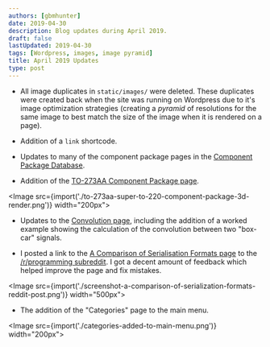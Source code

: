 ```yaml
---
authors: [gbmhunter]
date: 2019-04-30
description: Blog updates during April 2019.
draft: false
lastUpdated: 2019-04-30
tags: [Wordpress, images, image pyramid]
title: April 2019 Updates
type: post
---
```


* All image duplicates in `static/images/` were deleted. These duplicates were created back when the site was running on Wordpress due to it's image optimization strategies (creating a _pyramid_ of resolutions for the same image to best match the size of the image when it is rendered on a page).

* Addition of a `link` shortcode.

* Updates to many of the component package pages in the [Component Package Database](/pcb-design/component-packages).

* Addition of the [TO-273AA Component Package page](/pcb-design/component-packages/to-273aa-component-package).


<Image src={import('./to-273aa-super-to-220-component-package-3d-render.png')} width="200px"></Image>

* Updates to the [Convolution page](/programming/signal-processing/convolution), including the addition of a worked example showing the calculation of the convolution between two "box-car" signals.

* I posted a link to the [A Comparison of Serialisation Formats page](/programming/serialization-formats/a-comparison-of-serialization-formats) to the [/r/programming subreddit](https://www.reddit.com/r/linux/comments/bhq9c5/how_to_use_socketcan_with_the_commandline_in_linux/). I got a decent amount of feedback which helped improve the page and fix mistakes.


<Image src={import('./screenshot-a-comparison-of-serialization-formats-reddit-post.png')} width="500px"></Image>

* The addition of the "Categories" page to the main menu.


<Image src={import('./categories-added-to-main-menu.png')} width="200px"></Image>
